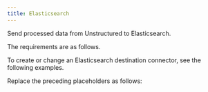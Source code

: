 ```yaml
---
title: Elasticsearch
---
```


Send processed data from Unstructured to Elasticsearch.

The requirements are as follows.


<ElasticsearchPrerequisites />

To create or change an Elasticsearch destination connector, see the following examples.


<CodeGroup>
    <ElasticsearchAPIRESTCreate />
    <ElasticsearchAPIRESTChange />
</CodeGroup>

Replace the preceding placeholders as follows:


<ElasticsearchAPIPlaceholders />